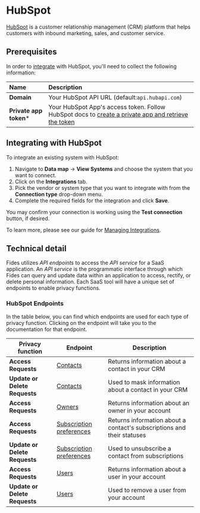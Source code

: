 # HubSpot
[HubSpot](https://www.hubspot.com/) is a customer relationship management (CRM) platform that helps customers with
inbound marketing, sales, and customer service.

## Prerequisites

In order to [integrate](/user-guides/integrations) with HubSpot, you'll need to collect the following information:

| Name                       | Description                                                                                                                             |
| :------------------------- | :-------------------------------------------------------------------------------------------------------------------------------------- |
| **Domain**                 | Your HubSpot API URL (default:`api.hubapi.com`) |
| **Private app token***     | Your HubSpot App's access token. Follow HubSpot docs to [create a private app and retrieve the token](https://developers.hubspot.com/docs/api/private-apps) |

## Integrating with HubSpot
To integrate an existing system with HubSpot:

1. Navigate to **Data map** → **View Systems** and choose the system that you want to connect.
2. Click on the **Integrations** tab.
3. Pick the vendor or system type that you want to integrate with from the **Connection type** drop-down menu.
4. Complete the required fields for the integration and click **Save**. 

You may confirm your connection is working using the **Test connection** button, if desired.

To learn more, please see our guide for [Managing Integrations](/user-guides/integrations/manage-integrations).

## Technical detail 

Fides utilizes _API endpoints_ to access the _API service_ for a SaaS application. An _API service_ is the programmatic interface through which Fides can query and update data within an application to access, rectify, or delete personal information. Each SaaS tool will have a unique set of endpoints to enable privacy functions. 

### HubSpot Endpoints
In the table below, you can find which endpoints are used for each type of privacy function. Clicking on the endpoint will take you to the documentation for that endpoint.

| Privacy function | Endpoint | Description |
|----|----|----|
| **Access Requests** | [Contacts](https://developers.hubspot.com/docs/api/crm/search#make-a-search-request) | Returns information about a contact in your CRM |
| ****Update or Delete Requests**** | [Contacts](https://developers.hubspot.com/docs/api/crm/contacts#update-contacts) | Used to mask information about a contact in your CRM |
| **Access Requests** | [Owners](https://developers.hubspot.com/docs/api/crm/owners#retrieve-a-list-of-owners) | Returns information about an owner in your account |
| **Access Requests** | [Subscription preferences](https://developers.hubspot.com/docs/api/marketing-api/subscriptions-preferences) | Returns information about a contact's subscriptions and their statuses  |
| ****Update or Delete Requests**** | [Subscription preferences](https://developers.hubspot.com/docs/api/marketing-api/subscriptions-preferences#:~:text=Unsubscribe%20contact) | Used to unsubscribe a contact from subscriptions  |
| **Access Requests** | [Users](https://developers.hubspot.com/docs/api/settings/user-provisioning#:~:text=Endpoints) | Returns information about a user in your account  |
| ****Update or Delete Requests**** | [Users](https://developers.hubspot.com/docs/api/settings/user-provisioning#:~:text=Endpoints) | Used to remove a user from your account  |

